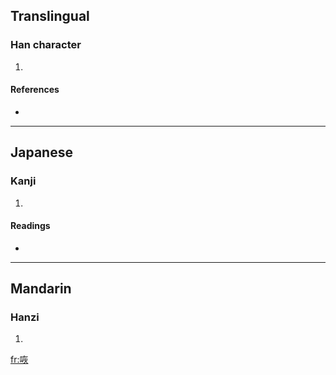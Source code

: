 ==Translingual==

===Han character===
{{Han char|rn=30|rad=口|as=06|sn=9|four=|canj=口大火 (RKF)}}

# {{defn|Han|sort=口06}}

====References====
* {{Han ref|kx=0187.120|dkj=03556|dj=0406.130|hdz=10613.140|uh=54B4|ud=21684}}

----

==Japanese==

===Kanji===
{{ja-kanji|grade=|rs=口06}}

# {{defn|Japanese|sort=口06}}

====Readings====
* {{ja-readings|on=[[かい]] (kai), [[け]] (ke)|kun=[[こえ]] (koe)}}

----

==Mandarin==

===Hanzi===
{{cmn-hanzi|pin=[[huá]] ([[hua2]]), [[huī]] ([[hui1]]), [[shì]] ([[shi4]])|wg=hua<sup>2</sup>, hui<sup>1</sup>, shih<sup>4</sup>}}

# {{defn|Mandarin|sort=口06}}

[[fr:咴]]